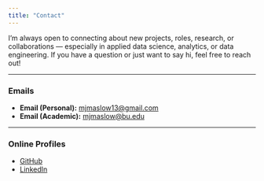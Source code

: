 ```yaml
---
title: "Contact"
---
```


I'm always open to connecting about new projects, roles, research, or collaborations — especially in applied data science, analytics, or data engineering. If you have a question or just want to say hi, feel free to reach out!

---

### Emails

- **Email (Personal):** [mjmaslow13@gmail.com](mailto:mjmaslow13@gmail.com)  
- **Email (Academic):** [mjmaslow@bu.edu](mailto:mjmaslow@bu.edu)

---

### Online Profiles

- [GitHub](https://github.com/mjmasl01)  
- [LinkedIn](https://www.linkedin.com/in/matthew-maslow/)

